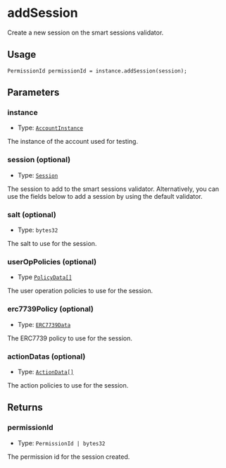 # addSession

Create a new session on the smart sessions validator.

## Usage

```solidity copy
PermissionId permissionId = instance.addSession(session);
```

## Parameters

### instance

- Type: [`AccountInstance`](/modulekit/glossary/types.mdx#accountinstance)

The instance of the account used for testing.

### session (optional)

- Type: [`Session`](/modulekit/glossary/types.mdx#session)

The session to add to the smart sessions validator. Alternatively, you can use the fields below to add a session by using the default validator.

### salt (optional)

- Type: `bytes32`

The salt to use for the session.

### userOpPolicies (optional)

- Type [`PolicyData[]`](/modulekit/glossary/types#policydata)

The user operation policies to use for the session.

### erc7739Policy (optional)

- Type: [`ERC7739Data`](/modulekit/glossary/types.mdx#erc7739data)

The ERC7739 policy to use for the session.

### actionDatas (optional)

- Type: [`ActionData[]`](/modulekit/glossary/types#actiondata)

The action policies to use for the session.

## Returns

### permissionId

- Type: `PermissionId | bytes32`

The permission id for the session created.
